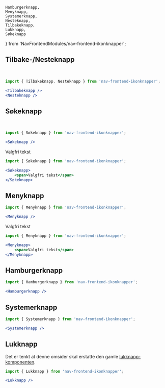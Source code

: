     Hamburgerknapp,
    Menyknapp,
    Systemerknapp,
    Nesteknapp,
    Tilbakeknapp,
    Lukknapp,
    Søkeknapp
} from 'NavFrontendModules/nav-frontend-ikonknapper';

## Tilbake-/Nesteknapp

<Example>
    <Tilbakeknapp />&nbsp;<Nesteknapp />
</Example>

```jsx
import { Tilbakeknapp, Nesteknapp } from 'nav-frontend-ikonknapper';

<Tilbakeknapp />
<Nesteknapp />
```

## Søkeknapp

<Example>
    <Søkeknapp />&nbsp;
</Example>

```jsx
import { Søkeknapp } from 'nav-frontend-ikonknapper';

<Søkeknapp />
```

<Example>
    <Søkeknapp>
        <span>Valgfri tekst</span>
    </Søkeknapp>
</Example>

```jsx
import { Søkeknapp } from 'nav-frontend-ikonknapper';

<Søkeknapp>
    <span>Valgfri tekst</span>
</Søkeknapp>
```

## Menyknapp

<Example>
    <Menyknapp />
</Example>

```jsx
import { Menyknapp } from 'nav-frontend-ikonknapper';

<Menyknapp />
```

<Example>
    <Menyknapp>
        <span>Valgfri tekst</span>
    </Menyknapp>
</Example>

```jsx
import { Menyknapp } from 'nav-frontend-ikonknapper';

<Menyknapp>
    <span>Valgfri tekst</span>
</Menyknapp>
```

## Hamburgerknapp

<Example>
    <Hamburgerknapp />
</Example>

```jsx
import { Hamburgerknapp } from 'nav-frontend-ikonknapper';

<Hamburgerknapp />
```

## Systemerknapp

<Example>
    <Systemerknapp />
</Example>

```jsx
import { Systemerknapp } from 'nav-frontend-ikonknapper';

<Systemerknapp />
```

## Lukknapp

<Alertstripe type="info">
    Det er tenkt at denne omsider skal erstatte den gamle <a className="lenke" href="/components/lukknapp">lukknapp-komponenten</a>.
</Alertstripe>

<Example>
    <Lukknapp />
</Example>

```jsx
import { Lukknapp } from 'nav-frontend-ikonknapper';

<Lukknapp />
```